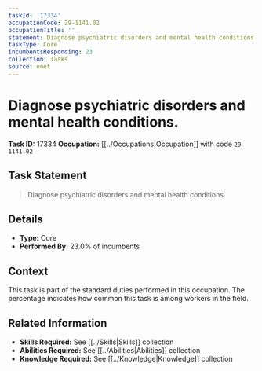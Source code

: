 ```yaml
---
taskId: '17334'
occupationCode: 29-1141.02
occupationTitle: ''
statement: Diagnose psychiatric disorders and mental health conditions.
taskType: Core
incumbentsResponding: 23
collection: Tasks
source: onet
---
```

# Diagnose psychiatric disorders and mental health conditions.

**Task ID:** 17334
**Occupation:** [[../Occupations|Occupation]] with code `29-1141.02`

## Task Statement

> Diagnose psychiatric disorders and mental health conditions.

## Details

- **Type:** Core
- **Performed By:** 23.0% of incumbents

## Context

This task is part of the standard duties performed in this occupation. The percentage indicates how common this task is among workers in the field.

## Related Information

- **Skills Required:** See [[../Skills|Skills]] collection
- **Abilities Required:** See [[../Abilities|Abilities]] collection
- **Knowledge Required:** See [[../Knowledge|Knowledge]] collection
